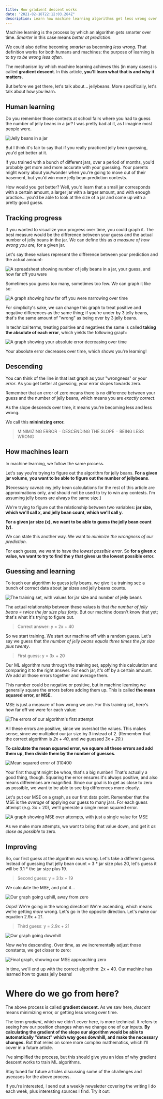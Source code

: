 ```yaml
---
title: How gradient descent works
date: "2021-02-18T22:12:03.284Z"
description: Learn how machine learning algorithms get less wrong over time
---
```


Machine learning is the process by which an algorithm gets smarter over time. _Smarter_ in this case means _better at prediction_. 

We could also define becoming _smarter_ as becoming _less wrong._ That definition works for both humans and machines: the purpose of learning is to _try to be wrong less often._

The mechanism by which machine learning achieves this (in many cases) is called **gradient descent**. In this article, **you'll learn what that is and why it matters.**

But before we get there, let's talk about... jellybeans. More specifically, let's talk about how _you_ learn.

## Human learning

Do you remember those contests at school fairs where you had to guess the number of jelly beans in a jar? I was pretty bad at it, as I imagine most people were.

![Jelly beans in a jar](./jellybeans.jpeg)

But I think it's fair to say that if you really practiced jelly bean guessing, you'd get better at it.

If you trained with a bunch of different jars, over a period of months, you'd probably get more and more accurate with your guessing. Your parents might worry about you/wonder when you're going to move out of their basement, but you'd win more jelly bean prediction contests.

How would you get better? Well, you'd learn that a small jar corresponds with a certain amount, a larger jar with a larger amount, and with enough practice... you'd be able to look at the size of a jar and come up with a pretty good guess.

## Tracking progress

If you wanted to visualize your progress over time, you could graph it.
The best measure would be the difference between your guess and the actual number of jelly beans in the jar. We can define this as _a measure of how wrong you are,_ for a given jar.

Let's say these values represent the difference between your prediction and the actual amount:

![A spreadsheet showing number of jelly beans in a jar, your guess, and how far off you were](./jellybean-stats.png)

Sometimes you guess too many, sometimes too few. 
We can graph it like so:

![A graph showing how far off you were narrowing over time](./nonabsoluteerror.png)

For simplicity's sake, we can change this graph to treat positive and negative differences as the same thing; if you're under by 3 jelly beans, that's the same amount of "wrong" as being over by 3 jelly beans.

In technical terms, treating positive and negatives the same is called **taking the absolute of each error**, which yields the following graph:

![A graph showing your absolute error decreasing over time](./absoluteerror.png)

Your absolute error decreases over time, which shows you're learning!

## Descending

You can think of the line in that last graph as your "wrongness" or your _error_. As you get better at guessing, your error slopes towards zero. 

Remember that an error of zero means there is no difference between your guess and the number of jelly beans, which means you are _exactly correct_.

As the slope descends over time, it means you're becoming less and less wrong.

We call this **minimizing error.**

> MINIMIZING ERROR = DESCENDING THE SLOPE = BEING LESS WRONG

## How machines learn
In machine learning, we follow the same process.

Let's say you're trying to figure out the algorithm for jelly beans. **For a given jar volume**, **you want to be able to figure out the number of jellybeans**.

(Necessary caveat: my jelly bean calculations for the rest of this article are approximations only, and should not be used to try to win any contests. I'm assuming jelly beans are always the same size.)

We're trying to figure out the relationship between two variables: **jar size, which we'll call x, and jelly bean count, which we'll call y.**

**For a given jar size (x), we want to be able to guess the jelly bean count (y).**

We can state this another way. We want to _minimize the wrongness of our prediction._

For each guess, we want to have the _lowest possible error_. So **for a given x value, we want to try to find the y that gives us the lowest possible error.**

## Guessing and learning

To teach our algorithm to guess jelly beans, we give it a training set: a bunch of correct data about jar sizes and jelly beans counts.

![The training set, with values for jar size and number of jelly beans](./trainingset.png)

The actual relationship between these values is that _the number of jelly beans = twice the jar size plus forty_. But our machine doesn't know that yet; that's what it's trying to figure out.

> Correct answer: y = 2x + 40

So we start training. We start our machine off with a random guess. Let's say we guess that _the number of jelly beans equals three times the jar size plus twenty_.

> First guess: y = 3x + 20

Our ML algorithm runs through the training set, applying this calculation and comparing it to the right answer. For each jar, it's off by a certain amount. We add all those errors together and average them.

This number could be negative or positive, but in machine learning we generally square the errors before adding them up. This is called **the mean squared error, or MSE.**

MSE is just a measure of how wrong we are. For this training set, here's how far off we were for each value:

![The errors of our algorithm's first attempt](./firstguesserrors.png)

All these errors are positive, since we overshot the values. This makes sense, since we multiplied our jar size by 3 instead of 2. (Remember that the correct algorithm is _2x + 40_, and we guessed _3x + 20_.) 

**To calculate the mean squared error, we square all these errors and add them up, then divide them by the number of guesses.**

![Mean squared error of 310400](./mse.png)

Your first thought might be whoa, that's a big number! That's actually a good thing, though. Squaring the error ensures it's always positive, and also means differences are magnified. Since our goal is to get as close to zero as possible, we want to be able to see big differences more clearly.

Let's put our MSE on a graph, as our first data point. Remember that the MSE is the _average_ of applying our guess to many jars. For each guess attempt (e.g. 3x + 20), we'll generate a single mean squared error.

![A graph showing MSE over attempts, with just a single value for MSE](./attempt1.png)

As we make more attempts, we want to bring that value down, and get it _as close as possible_ to zero.

## Improving

So, our first guess at the algorithm was wrong. Let's take a different guess.
Instead of guessing that jelly bean count = 3 \* jar size plus 20, let's guess it will be 3.1 \* the jar size plus 19.

> Second guess: y = 3.1x + 19

We calculate the MSE, and plot it...

![Our graph going uphill, away from zero](./attempt2.png)

Oops! We're going in the wrong direction! We're ascending, which means we're getting _more_ wrong. Let's go in the opposite direction. Let's make our equation 2.9x + 21.

> Third guess: y = 2.9x + 21

![Our graph going downhill](./attempt3.png)

Now we're descending. Over time, as we incrementally adjust those constants, we get closer to zero:

![Final graph, showing our MSE approaching zero](./finalattempt.png)

In time, we'll end up with the correct algorithm: 2x + 40. Our machine has learned how to guess jelly beans!

# Where do we go from here?

The above process is called **gradient descent**. As we saw here, _descent_ means minimizing error, or getting less wrong over time.

The term _gradient_, which we didn't cover here, is more technical. It refers to seeing how our position changes when we change one of our inputs. **By calculating the gradient of the slope our algorithm would be able to automatically "detect" which way goes downhill, and make the necessary changes.** But that relies on some more complex mathematics, which I'll cover in a future article.

I've simplified the process, but this should give you an idea of why gradient descent works to train ML algorithms.

Stay tuned for future articles discussing some of the challenges and usecases for the above process.

If you're interested, I send out a weekly newsletter covering the writing I do each week, plus interesting sources I find. Try it out:

<EmailSignup />
